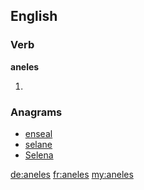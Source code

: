 ==English==

===Verb===
'''aneles'''

# {{third-person singular of|anele}}

===Anagrams===
* [[enseal#English|enseal]]
* [[selane#English|selane]]
* [[Selena#English|Selena]]

[[de:aneles]]
[[fr:aneles]]
[[my:aneles]]